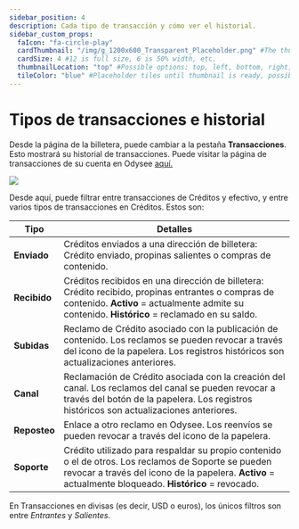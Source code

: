 ```yaml
---
sidebar_position: 4
description: Cada tipo de transacción y cómo ver el historial.
sidebar_custom_props:
  faIcon: "fa-circle-play"
  cardThumbnail: "/img/g_1200x600_Transparent_Placeholder.png" #The thumbnail on the category card.
  cardSize: 4 #12 is full size, 6 is 50% width, etc.
  thumbnailLocation: "top" #Possible options: top, left, bottom, right, none
  tileColor: "blue" #Placeholder tiles until thumbnail is ready, possible options: blue, cream, darkpurple, lightpurple, mauve, orange, pink, none
---
```


# Tipos de transacciones e historial

Desde la página de la billetera, puede cambiar a la pestaña **Transacciones**. Esto mostrará su historial de transacciones. Puede visitar la página de transacciones de su cuenta en Odysee [aquí.](https://odysee.com/$/wallet?tab=fiat-payment-history&currency=credits)

![](/img/en/category-wallet4.png)

Desde aquí, puede filtrar entre transacciones de Créditos y efectivo, y entre varios tipos de transacciones en Créditos. Estos son:

| Tipo        | Detalles |
------------- | ---------------
| **Enviado** | Créditos enviados a una dirección de billetera: Crédito enviado, propinas salientes o compras de contenido.
| **Recibido** | Créditos recibidos en una dirección de billetera: Crédito recibido, propinas entrantes o compras de contenido. **Activo** = actualmente admite su contenido. **Histórico** = reclamado en su saldo.
| **Subidas** | Reclamo de Crédito asociado con la publicación de contenido. Los reclamos se pueden revocar a través del icono de la papelera. Los registros históricos son actualizaciones anteriores.
| **Canal** | Reclamación de Crédito asociada con la creación del canal. Los reclamos del canal se pueden revocar a través del botón de la papelera. Los registros históricos son actualizaciones anteriores.
| **Reposteo** | Enlace a otro reclamo en Odysee. Los reenvíos se pueden revocar a través del icono de la papelera.
| **Soporte** | Crédito utilizado para respaldar su propio contenido o el de otros. Los reclamos de Soporte se pueden revocar a través del icono de la papelera. **Activo** = actualmente bloqueado. **Histórico** = revocado.

En Transacciones en divisas (es decir, USD o euros), los únicos filtros son entre *Entrantes* y *Salientes*.
